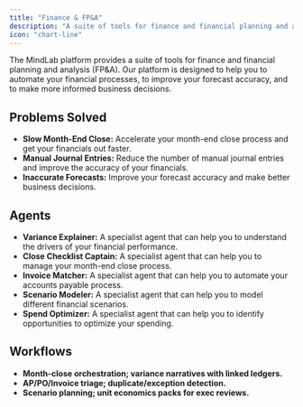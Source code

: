 ```yaml
---
title: "Finance & FP&A"
description: "A suite of tools for finance and financial planning and analysis."
icon: "chart-line"
---
```


The MindLab platform provides a suite of tools for finance and financial planning and analysis (FP&A). Our platform is designed to help you to automate your financial processes, to improve your forecast accuracy, and to make more informed business decisions.

## Problems Solved

-   **Slow Month-End Close:** Accelerate your month-end close process and get your financials out faster.
-   **Manual Journal Entries:** Reduce the number of manual journal entries and improve the accuracy of your financials.
-   **Inaccurate Forecasts:** Improve your forecast accuracy and make better business decisions.

## Agents

-   **Variance Explainer:** A specialist agent that can help you to understand the drivers of your financial performance.
-   **Close Checklist Captain:** A specialist agent that can help you to manage your month-end close process.
-   **Invoice Matcher:** A specialist agent that can help you to automate your accounts payable process.
-   **Scenario Modeler:** A specialist agent that can help you to model different financial scenarios.
-   **Spend Optimizer:** A specialist agent that can help you to identify opportunities to optimize your spending.

## Workflows

-   **Month-close orchestration; variance narratives with linked ledgers.**
-   **AP/PO/Invoice triage; duplicate/exception detection.**
-   **Scenario planning; unit economics packs for exec reviews.**